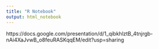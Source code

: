```yaml
---
title: "R Notebook"
output: html_notebook
---
```



https://docs.google.com/presentation/d/1_qibkhlztB_4tnjrgb-nAi4XaJvwB_o8feuRASKqqEM/edit?usp=sharing
